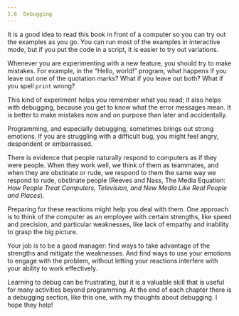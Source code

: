 ```yaml
---
1.6  Debugging
---
```

It is a good idea to read this book in front of a computer so you can try out the examples as you go. You can run most of the examples in interactive mode, but if you put the code in a script, it is easier to try out variations.

Whenever you are experimenting with a new feature, you should try to make mistakes. For example, in the “Hello, world!” program, what happens if you leave out one of the quotation marks? What if you leave out both? What if you spell `print` wrong?

This kind of experiment helps you remember what you read; it also helps with debugging, because you get to know what the error messages mean. It is better to make mistakes now and on purpose than later and accidentally.

Programming, and especially debugging, sometimes brings out strong emotions. If you are struggling with a difficult bug, you might feel angry, despondent or embarrassed.

There is evidence that people naturally respond to computers as if they were people. When they work well, we think of them as teammates, and when they are obstinate or rude, we respond to them the same way we respond to rude, obstinate people (Reeves and Nass, The Media Equation: *How People Treat Computers, Television, and New Media Like Real People and Places*).

Preparing for these reactions might help you deal with them. One approach is to think of the computer as an employee with certain strengths, like speed and precision, and particular weaknesses, like lack of empathy and inability to grasp the big picture.

Your job is to be a good manager: find ways to take advantage of the strengths and mitigate the weaknesses. And find ways to use your emotions to engage with the problem, without letting your reactions interfere with your ability to work effectively.

Learning to debug can be frustrating, but it is a valuable skill that is useful for many activities beyond programming. At the end of each chapter there is a debugging section, like this one, with my thoughts about debugging. I hope they help!



